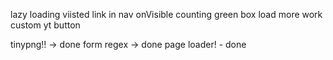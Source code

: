 lazy loading
viisted link in nav 
onVisible counting green box
load more work
custom yt button

tinypng!! -> done
form regex -> done
page loader! - done